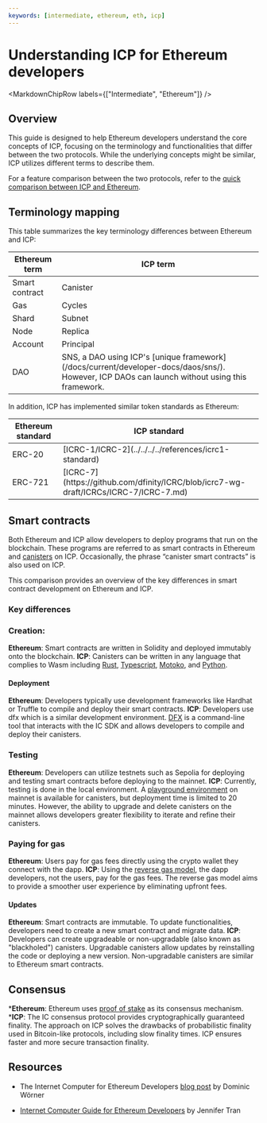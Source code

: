 ```yaml
---
keywords: [intermediate, ethereum, eth, icp]
---
```


# Understanding ICP for Ethereum developers

<MarkdownChipRow labels={["Intermediate", "Ethereum"]} />

## Overview
This guide is designed to help Ethereum developers understand the core concepts of ICP, focusing on the terminology and functionalities that differ between the two protocols. While the underlying concepts might be similar, ICP utilizes different terms to describe them.

For a feature comparison between the two protocols, refer to the [quick comparison between ICP and Ethereum](/docs/current/developer-docs/getting-started/overview-of-icp#quick-comparison-with-ethereum).

## Terminology mapping
This table summarizes the key terminology differences between Ethereum and ICP:

<table>
<thead>
<tr>
  <th> Ethereum term </th>
  <th> ICP term </th>
</tr>
</thead>

<tbody>
<tr>
  <td> Smart contract </td>
  <td> Canister </td>
</tr>

<tr>
  <td> Gas </td>
  <td> Cycles </td>
</tr>

<tr>
  <td> Shard </td>
  <td> Subnet </td>
</tr>

<tr>
  <td> Node </td>
  <td> Replica </td>
</tr>

<tr>
  <td> Account </td>
  <td> Principal </td>
</tr>

<tr>
  <td> DAO </td>
  <td> SNS, a DAO using ICP's [unique framework](/docs/current/developer-docs/daos/sns/). However, ICP DAOs can launch without using this framework. </td>
</tr>
</tbody>
</table>

In addition, ICP has implemented similar token standards as Ethereum:

<table>
<thead>
<tr>
  <th> Ethereum standard </th>
  <th> ICP standard </th>
</tr>
</thead>

<tbody>
<tr>
  <td> ERC-20 </td>
  <td> [ICRC-1/ICRC-2](../../../../references/icrc1-standard) </td>
</tr>

<tr>
  <td> ERC-721 </td>
  <td> [ICRC-7](https://github.com/dfinity/ICRC/blob/icrc7-wg-draft/ICRCs/ICRC-7/ICRC-7.md) </td>
</tr>
</tbody>
</table>

## Smart contracts

Both Ethereum and ICP allow developers to deploy programs that run on the blockchain. These programs are referred to as smart contracts in Ethereum and [canisters](/docs/current/developer-docs/smart-contracts/overview/introduction) on ICP. Occasionally, the phrase “canister smart contracts” is also used on ICP.

This comparison provides an overview of the key differences in smart contract development on Ethereum and ICP.

### Key differences

### Creation:
**Ethereum**: Smart contracts are written in Solidity and deployed immutably onto the blockchain.
**ICP**: Canisters can be written in any language that complies to Wasm including [Rust](/docs/current/developer-docs/backend/rust/), [Typescript](/docs/current/developer-docs/backend/Typescript), [Motoko](/docs/current/motoko/main/getting-started/motoko-introduction), and [Python](/docs/current/developer-docs/backend/python/).

#### Deployment
**Ethereum**: Developers typically use development frameworks like Hardhat or Truffle to compile and deploy their smart contracts. 
**ICP**: Developers use dfx which is a similar development environment. [DFX](/docs/current/developer-docs/getting-started/install/#installing-dfx-via-dfxvm) is a command-line tool that interacts with the IC SDK and allows developers to compile and deploy their canisters.

### Testing

**Ethereum**: Developers can utilize testnets such as Sepolia for deploying and testing smart contracts before deploying to the mainnet.
**ICP**: Currently, testing is done in the local environment. A [playground environment](/docs/current/developer-docs/developer-tools/ide/playground/) on mainnet is available for canisters, but deployment time is limited to 20 minutes. However, the ability to upgrade and delete canisters on the mainnet allows developers greater flexibility to iterate and refine their canisters.

### Paying for gas

**Ethereum**: Users pay for gas fees directly using the crypto wallet they connect with the dapp.
**ICP**: Using the [reverse gas model](/docs/current/developer-docs/gas-cost/#the-reverse-gas-model), the dapp developers, not the users, pay for the gas fees. The reverse gas model aims to provide a smoother user experience by eliminating upfront fees.

#### Updates
**Ethereum**: Smart contracts are immutable. To update functionalities, developers need to create a new smart contract and migrate data.
**ICP**: Developers can create upgradeable or non-upgradable (also known as "blackholed") canisters. Upgradable canisters allow updates by reinstalling the code or deploying a new version. Non-upgradable canisters are similar to Ethereum smart contracts.

## Consensus

***Ethereum**: Ethereum uses [proof of stake](https://ethereum.org/en/developers/docs/consensus-mechanisms/pos/) as its consensus mechanism.
***ICP**: The IC consensus protocol provides cryptographically guaranteed finality. The approach on ICP solves the drawbacks of probabilistic finality used in Bitcoin-like protocols, including slow finality times. ICP ensures faster and more secure transaction finality.

## Resources

- The Internet Computer for Ethereum Developers [blog post](https://medium.com/dfinity/the-internet-computer-for-ethereum-developers-3331b50db31b) by Dominic Wörner

- [Internet Computer Guide for Ethereum Developers](https://github.com/jennifertrin/ICEthereumGuide) by Jennifer Tran



